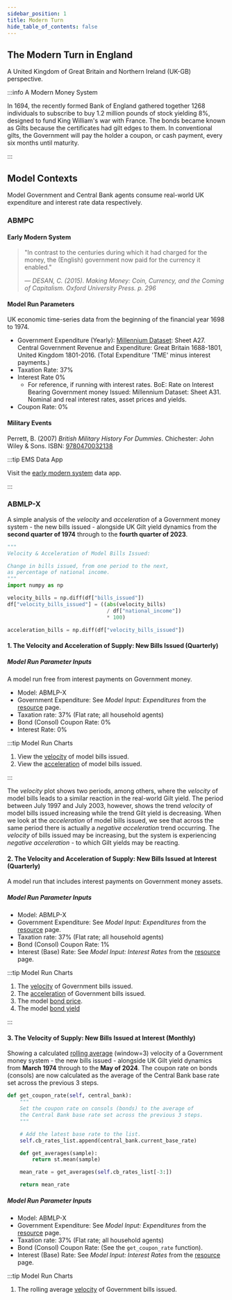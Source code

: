 ```yaml
---
sidebar_position: 1
title: Modern Turn
hide_table_of_contents: false
---
```


## The Modern Turn in England

A United Kingdom of Great Britain and Northern Ireland (UK-GB) perspective.

:::info A Modern Money System

In 1694, the recently formed Bank of England gathered together 1268 individuals to subscribe to buy 1.2 million pounds of stock yielding 8%, designed to fund King William's war with France. The bonds became known as Gilts because the certificates had gilt edges to them. In conventional gilts, the Government will pay the holder a coupon, or cash payment, every six months until maturity.

:::

## Model Contexts

Model Government and Central Bank agents consume real-world UK expenditure and interest rate data respectively.

### ABMPC

#### Early Modern System

> "In contrast to the centuries during which it had charged for the money, the (English) government now paid for the currency it enabled."
>
> — <cite>DESAN, C. (2015). Making Money: Coin, Currency, and the Coming of Capitalism. Oxford University Press. p. 296</cite>

#### Model Run Parameters

UK economic time-series data from the beginning of the financial year 1698 to 1974.

- Government Expenditure (Yearly): [Millennium Dataset](https://www.bankofengland.co.uk/statistics/research-datasets): Sheet A27. Central Government Revenue and Expenditure: Great Britain 1688-1801, United Kingdom 1801-2016. (Total Expenditure 'TME' minus interest payments.)
- Taxation Rate: 37%
- Interest Rate 0%
    - For reference, if running with interest rates. BoE: Rate on Interest Bearing Government money Issued: Millennium Dataset: Sheet A31. Nominal and real interest rates, asset prices and yields.
- Coupon Rate: 0%

#### Military Events

Perrett, B. (2007) *British Military History For Dummies*. Chichester: John Wiley & Sons. ISBN: [9780470032138](https://www.goodreads.com/book/show/327534.British_Military_History_For_Dummies)

:::tip EMS Data App

Visit the [early modern system](https://danodrisc-ems-app.hf.space) data app.

:::

### ABMLP-X

A simple analysis of the *velocity* and *acceleration* of a Government money system - the new bills issued - alongside UK Gilt yield dynamics from the **second quarter of 1974** through to the **fourth quarter of 2023**.

```python showLineNumbers title="velocity_acceleration.py"
"""
Velocity & Acceleration of Model Bills Issued:

Change in bills issued, from one period to the next,
as percentage of national income.
"""
import numpy as np

velocity_bills = np.diff(df["bills_issued"])
df["velocity_bills_issued"] = ((abs(velocity_bills)
                                / df["national_income"])
                                * 100)

acceleration_bills = np.diff(df["velocity_bills_issued"])
```

#### 1. The Velocity and Acceleration of Supply: New Bills Issued (Quarterly)

##### Model Run Parameter Inputs

A model run free from interest payments on Government money.

- Model: ABMLP-X
- Government Expenditure: See *Model Input: Expenditures* from the [resource](/uk-gb-perspective/resource) page.
- Taxation rate: 37% (Flat rate; all household agents)
- Bond (Consol) Coupon Rate: 0%
- Interest Rate: 0%

:::tip Model Run Charts

1. View the [velocity](https://www.data-reports.net/modern-money-studio/virgo-420-23-05-2024-analysis-velocity.html) of model bills issued.
2. View the [acceleration](https://www.data-reports.net/modern-money-studio/virgo-420-23-05-2024-analysis-acceleration.html) of model bills issued.

:::

The *velocity* plot shows two periods, among others, where the *velocity* of model bills leads to a similar reaction in the real-world Gilt yield. The period between July 1997 and July 2003, however, shows the trend *velocity* of model bills issued increasing while the trend Gilt yield is decreasing. When we look at the *acceleration* of model bills issued, we see that across the same period there is actually a *negative acceleration* trend occurring. The *velocity* of bills issued may be increasing, but the system is experiencing *negative acceleration* - to which Gilt yields may be reacting.

#### 2. The Velocity and Acceleration of Supply: New Bills Issued at Interest (Quarterly)

A model run that includes interest payments on Government money assets.

##### Model Run Parameter Inputs

- Model: ABMLP-X
- Government Expenditure: See *Model Input: Expenditures* from the [resource](/uk-gb-perspective/resource) page.
- Taxation rate: 37% (Flat rate; all household agents)
- Bond (Consol) Coupon Rate: 1%
- Interest (Base) Rate: See *Model Input: Interest Rates* from the [resource](/uk-gb-perspective/resource) page.

:::tip Model Run Charts

1. The [velocity](https://www.data-reports.net/modern-money-studio/libra-498-07-06-2024-analysis-velocity.html) of Government bills issued.
2. The [acceleration](https://www.data-reports.net/modern-money-studio/libra-498-07-06-2024-analysis-acceleration.html) of Government bills issued.
3. The model [bond price](https://www.data-reports.net/modern-money-studio/libra-498-07-06-2024-analysis-bond-price.html).
4. The model [bond yield](https://www.data-reports.net/modern-money-studio/libra-498-07-06-2024-analysis-bond-yield.html)

:::

#### 3. The Velocity of Supply: New Bills Issued at Interest (Monthly)

Showing a calculated [rolling average](https://pandas.pydata.org/docs/reference/api/pandas.DataFrame.rolling.html) (window=3) velocity of a Government money system - the new bills issued - alongside UK Gilt yield dynamics from **March 1974** through to the **May of 2024**. The coupon rate on bonds (consols) are now calculated as the average of the Central Bank base rate set across the previous 3 steps.

```python showLineNumbers title="government-methods.py"
def get_coupon_rate(self, central_bank):
    """
    Set the coupon rate on consols (bonds) to the average of
    the Central Bank base rate set across the previous 3 steps.
    """

    # Add the latest base rate to the list.
    self.cb_rates_list.append(central_bank.current_base_rate)

    def get_averages(sample):
        return st.mean(sample)

    mean_rate = get_averages(self.cb_rates_list[-3:])

    return mean_rate
```

##### Model Run Parameter Inputs

- Model: ABMLP-X
- Government Expenditure: See *Model Input: Expenditures* from the [resource](/uk-gb-perspective/resource) page.
- Taxation rate: 37% (Flat rate; all household agents)
- Bond (Consol) Coupon Rate: (See the `get_coupon_rate` function).
- Interest (Base) Rate: See *Model Input: Interest Rates* from the [resource](/uk-gb-perspective/resource) page.

:::tip Model Run Charts

1. The rolling average [velocity](https://www.data-reports.net/modern-money-studio/bills-velocity-rolling-average.html) of Government bills issued.
